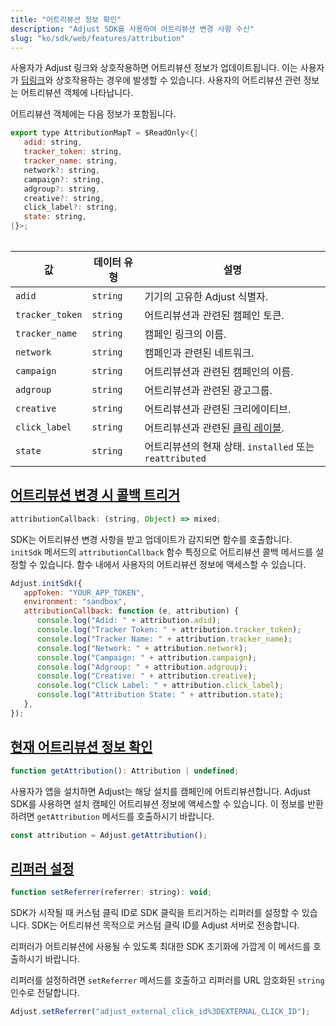 ```yaml
---
title: "어트리뷰션 정보 확인"
description: "Adjust SDK를 사용하여 어트리뷰션 변경 사항 수신"
slug: "ko/sdk/web/features/attribution"
---
```


사용자가 Adjust 링크와 상호작용하면 어트리뷰션 정보가 업데이트됩니다. 이는 사용자가 [딥링크](https://help.adjust.com/ko/article/deep-links)와 상호작용하는 경우에 발생할 수 있습니다. 사용자의 어트리뷰션 관련 정보는 어트리뷰션 객체에 나타납니다.

어트리뷰션 객체에는 다음 정보가 포함됩니다.

```js
export type AttributionMapT = $ReadOnly<{|
   adid: string,
   tracker_token: string,
   tracker_name: string,
   network?: string,
   campaign?: string,
   adgroup?: string,
   creative?: string,
   click_label?: string,
   state: string,
|}>;
```

<Table>

| 값              | 데이터 유형 | 설명                                                                                |
| --------------- | ----------- | ----------------------------------------------------------------------------------- |
| `adid`          | `string`    | 기기의 고유한 Adjust 식별자.                                                        |
| `tracker_token` | `string`    | 어트리뷰션과 관련된 캠페인 토큰.                                                    |
| `tracker_name`  | `string`    | 캠페인 링크의 이름.                                                                 |
| `network`       | `string`    | 캠페인과 관련된 네트워크.                                                           |
| `campaign`      | `string`    | 어트리뷰션과 관련된 캠페인의 이름.                                                  |
| `adgroup`       | `string`    | 어트리뷰션과 관련된 광고그룹.                                                       |
| `creative`      | `string`    | 어트리뷰션과 관련된 크리에이티브.                                                   |
| `click_label`   | `string`    | 어트리뷰션과 관련된 [클릭 레이블](https://help.adjust.com/ko/article/user-rewards). |
| `state`         | `string`    | 어트리뷰션의 현재 상태. `installed` 또는 `reattributed`                             |

</Table>

## [어트리뷰션 변경 시 콜백 트리거](trigger-a-callback-when-attribution-changes)

```js
attributionCallback: (string, Object) => mixed;
```

SDK는 어트리뷰션 변경 사항을 받고 업데이트가 감지되면 함수를 호출합니다. `initSdk` 메서드의 `attributionCallback` 함수 특정으로 어트리뷰션 콜백 메서드를 설정할 수 있습니다. 함수 내에서 사용자의 어트리뷰션 정보에 액세스할 수 있습니다.

```js
Adjust.initSdk({
   appToken: "YOUR_APP_TOKEN",
   environment: "sandbox",
   attributionCallback: function (e, attribution) {
      console.log("Adid: " + attribution.adid);
      console.log("Tracker Token: " + attribution.tracker_token);
      console.log("Tracker Name: " + attribution.tracker_name);
      console.log("Network: " + attribution.network);
      console.log("Campaign: " + attribution.campaign);
      console.log("Adgroup: " + attribution.adgroup);
      console.log("Creative: " + attribution.creative);
      console.log("Click Label: " + attribution.click_label);
      console.log("Attribution State: " + attribution.state);
   },
});
```

## [현재 어트리뷰션 정보 확인](get-current-attribution-information)

```js
function getAttribution(): Attribution | undefined;
```

사용자가 앱을 설치하면 Adjust는 해당 설치를 캠페인에 어트리뷰션합니다. Adjust SDK를 사용하면 설치 캠페인 어트리뷰션 정보에 액세스할 수 있습니다. 이 정보를 반환하려면 `getAttribution` 메서드를 호출하시기 바랍니다.

```js
const attribution = Adjust.getAttribution();
```

## [리퍼러 설정](set-a-referrer)

```js
function setReferrer(referrer: string): void;
```

SDK가 시작될 때 커스텀 클릭 ID로 SDK 클릭을 트리거하는 리퍼러를 설정할 수 있습니다. SDK는 어트리뷰션 목적으로 커스텀 클릭 ID를 Adjust 서버로 전송합니다.

<Callout type="important">

리퍼러가 어트리뷰션에 사용될 수 있도록 최대한 SDK 초기화에 가깝게 이 메서드를 호출하시기 바랍니다.

</Callout>

리퍼러를 설정하려면 `setReferrer` 메서드를 호출하고 리퍼러를 URL 암호화된 `string` 인수로 전달합니다.

```js
Adjust.setReferrer("adjust_external_click_id%3DEXTERNAL_CLICK_ID");
```
